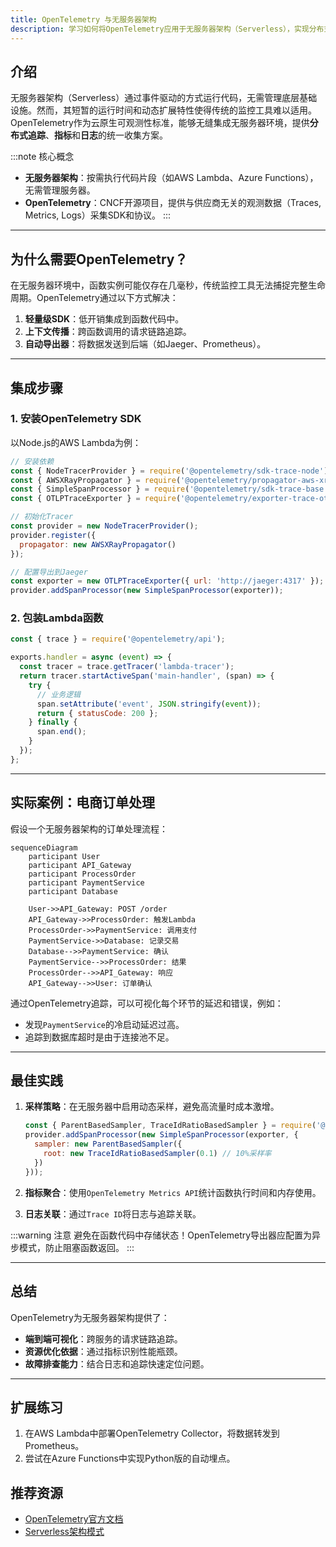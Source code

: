 ```yaml
---
title: OpenTelemetry 与无服务器架构
description: 学习如何将OpenTelemetry应用于无服务器架构（Serverless），实现分布式追踪、指标收集和日志聚合的完整可观测性方案。
---
```


## 介绍

无服务器架构（Serverless）通过事件驱动的方式运行代码，无需管理底层基础设施。然而，其短暂的运行时间和动态扩展特性使得传统的监控工具难以适用。OpenTelemetry作为云原生可观测性标准，能够无缝集成无服务器环境，提供**分布式追踪**、**指标**和**日志**的统一收集方案。

:::note 核心概念
- **无服务器架构**：按需执行代码片段（如AWS Lambda、Azure Functions），无需管理服务器。
- **OpenTelemetry**：CNCF开源项目，提供与供应商无关的观测数据（Traces, Metrics, Logs）采集SDK和协议。
:::

---

## 为什么需要OpenTelemetry？

在无服务器环境中，函数实例可能仅存在几毫秒，传统监控工具无法捕捉完整生命周期。OpenTelemetry通过以下方式解决：
1. **轻量级SDK**：低开销集成到函数代码中。
2. **上下文传播**：跨函数调用的请求链路追踪。
3. **自动导出器**：将数据发送到后端（如Jaeger、Prometheus）。

---

## 集成步骤

### 1. 安装OpenTelemetry SDK

以Node.js的AWS Lambda为例：

```javascript
// 安装依赖
const { NodeTracerProvider } = require('@opentelemetry/sdk-trace-node');
const { AWSXRayPropagator } = require('@opentelemetry/propagator-aws-xray');
const { SimpleSpanProcessor } = require('@opentelemetry/sdk-trace-base');
const { OTLPTraceExporter } = require('@opentelemetry/exporter-trace-otlp-grpc');

// 初始化Tracer
const provider = new NodeTracerProvider();
provider.register({
  propagator: new AWSXRayPropagator()
});

// 配置导出到Jaeger
const exporter = new OTLPTraceExporter({ url: 'http://jaeger:4317' });
provider.addSpanProcessor(new SimpleSpanProcessor(exporter));
```

### 2. 包装Lambda函数

```javascript
const { trace } = require('@opentelemetry/api');

exports.handler = async (event) => {
  const tracer = trace.getTracer('lambda-tracer');
  return tracer.startActiveSpan('main-handler', (span) => {
    try {
      // 业务逻辑
      span.setAttribute('event', JSON.stringify(event));
      return { statusCode: 200 };
    } finally {
      span.end();
    }
  });
};
```

---

## 实际案例：电商订单处理

假设一个无服务器架构的订单处理流程：

```mermaid
sequenceDiagram
    participant User
    participant API_Gateway
    participant ProcessOrder
    participant PaymentService
    participant Database

    User->>API_Gateway: POST /order
    API_Gateway->>ProcessOrder: 触发Lambda
    ProcessOrder->>PaymentService: 调用支付
    PaymentService->>Database: 记录交易
    Database-->>PaymentService: 确认
    PaymentService-->>ProcessOrder: 结果
    ProcessOrder-->>API_Gateway: 响应
    API_Gateway-->>User: 订单确认
```

通过OpenTelemetry追踪，可以可视化每个环节的延迟和错误，例如：
- 发现`PaymentService`的冷启动延迟过高。
- 追踪到数据库超时是由于连接池不足。

---

## 最佳实践

1. **采样策略**：在无服务器中启用动态采样，避免高流量时成本激增。
   ```javascript
   const { ParentBasedSampler, TraceIdRatioBasedSampler } = require('@opentelemetry/core');
   provider.addSpanProcessor(new SimpleSpanProcessor(exporter, {
     sampler: new ParentBasedSampler({
       root: new TraceIdRatioBasedSampler(0.1) // 10%采样率
     })
   }));
   ```

2. **指标聚合**：使用`OpenTelemetry Metrics API`统计函数执行时间和内存使用。

3. **日志关联**：通过`Trace ID`将日志与追踪关联。

:::warning 注意
避免在函数代码中存储状态！OpenTelemetry导出器应配置为异步模式，防止阻塞函数返回。
:::

---

## 总结

OpenTelemetry为无服务器架构提供了：
- **端到端可视化**：跨服务的请求链路追踪。
- **资源优化依据**：通过指标识别性能瓶颈。
- **故障排查能力**：结合日志和追踪快速定位问题。

---

## 扩展练习

1. 在AWS Lambda中部署OpenTelemetry Collector，将数据转发到Prometheus。
2. 尝试在Azure Functions中实现Python版的自动埋点。

## 推荐资源
- [OpenTelemetry官方文档](https://opentelemetry.io/docs/)
- [Serverless架构模式](https://serverlessland.com/patterns)
